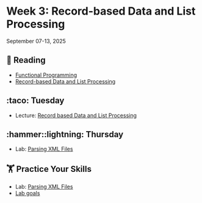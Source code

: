 # Week 3: Record-based Data and List Processing


September 07-13, 2025

## 📖 Reading

- [Functional Programming](https://srvanderplas.github.io/stat-computing-r-python/part-wrangling/08-functional-prog.html)
- [Record-based Data and List Processing](https://srvanderplas.github.io/stat-computing-r-python/part-advanced-topics/04-xml-json-list-processing.html)




## :taco: Tuesday

- Lecture: [Record based Data and List Processing](slides/03-01-lists.qmd)


## :hammer::lightning: Thursday

- Lab: [Parsing XML Files](assignment-repos/02-list-processing/index.qmd)


##  🏋 Practice Your Skills

- Lab: [Parsing XML Files](assignment-repos/02-list-processing/index.qmd)
- [Lab goals](assignment-repos/02-list-processing/tilt.qmd)

